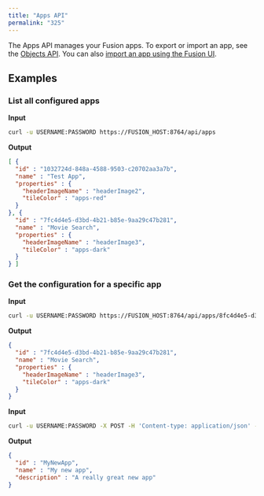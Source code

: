 ```yaml
---
title: "Apps API"
permalink: "325"
---
```



The Apps API manages your Fusion apps. To export or import an app, see the [Objects API](/fusion-server/4.2/326/objects-api). You can also [import an app using the Fusion UI](/how-to/746/import-a-fusion-app#import).

## Examples

### List all configured apps

**Input**

```bash
curl -u USERNAME:PASSWORD https://FUSION_HOST:8764/api/apps
```

**Output**

```json
[ {
  "id" : "1032724d-848a-4588-9503-c20702aa3a7b",
  "name" : "Test App",
  "properties" : {
    "headerImageName" : "headerImage2",
    "tileColor" : "apps-red"
  }
}, {
  "id" : "7fc4d4e5-d3bd-4b21-b85e-9aa29c47b281",
  "name" : "Movie Search",
  "properties" : {
    "headerImageName" : "headerImage3",
    "tileColor" : "apps-dark"
  }
} ]
```

### Get the configuration for a specific app

**Input**

```bash
curl -u USERNAME:PASSWORD https://FUSION_HOST:8764/api/apps/8fc4d4e5-d3bd-4b21-b85e-9aa29c47b281
```

**Output**

```json
{
  "id" : "7fc4d4e5-d3bd-4b21-b85e-9aa29c47b281",
  "name" : "Movie Search",
  "properties" : {
    "headerImageName" : "headerImage3",
    "tileColor" : "apps-dark"
  }
}
```

**Input**

```bash
curl -u USERNAME:PASSWORD -X POST -H 'Content-type: application/json' -d '{"id": "MyNewApp", "name":"My new app", "description":"A really great new app"}' https://FUSION_HOST:8764/api/apps
```

**Output**

```json
{
  "id" : "MyNewApp",
  "name" : "My new app",
  "description" : "A really great new app"
}
```
